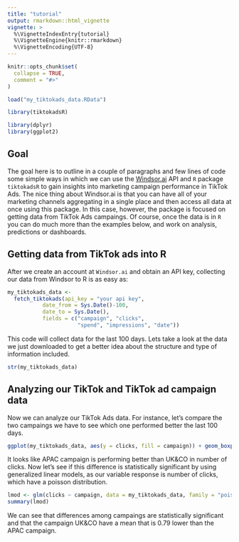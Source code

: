```yaml
---
title: "tutorial"
output: rmarkdown::html_vignette
vignette: >
  %\VignetteIndexEntry{tutorial}
  %\VignetteEngine{knitr::rmarkdown}
  %\VignetteEncoding{UTF-8}
---
```


```r
knitr::opts_chunk$set(
  collapse = TRUE,
  comment = "#>"
)

load("my_tiktokads_data.RData")
```

```r
library(tiktokadsR)

library(dplyr)
library(ggplot2)
```


## Goal

The goal here is to outline in a couple of paragraphs and few lines of code some simple ways in which we can use the [Windsor.ai](https://windsor.ai/) API and `R` package `tiktokadsR` to gain insights into marketing campaign performance in TikTok Ads. The nice thing about Windsor.ai is that you can have all of your marketing channels aggregating in a single place and then access all data at once using this package. In this case, however, the package is focused on getting data from TikTok Ads campaings. Of course, once the data is in `R` you can do much more than the examples below, and work on analysis, predictions or dashboards.

## Getting data from TikTok ads into R

After we create an account at  `Windsor.ai`  and obtain an API key, collecting our data from Windsor to R is as easy as:


```r

my_tiktokads_data <-
  fetch_tiktokads(api_key = "your api key",
           date_from = Sys.Date()-100,
           date_to = Sys.Date(),
           fields = c("campaign", "clicks",
                      "spend", "impressions", "date")) 
```

This code will collect data for the last 100 days. Lets take a look at the data we just downloaded to get a better idea about the structure and type of information included. 

```r
str(my_tiktokads_data)
```

## Analyzing our TikTok  and TikTok ad campaign data 

Now we can analyze our TikTok Ads data. For instance, let's compare the two campaings we have to see which one performed better the last 100 days. 

```r
ggplot(my_tiktokads_data, aes(y = clicks, fill = campaign)) + geom_boxplot()
```

It looks like APAC campaign is performing better than  UK&CO in number of clicks. Now let's see if this difference is statistically significant by using generalized linear models, as our variable response is number of clicks, which have a poisson distribution.

```r
lmod <- glm(clicks ~ campaign, data = my_tiktokads_data, family = "poisson")
summary(lmod)
```

We can see that differences among campaings are statistically significant and that the campaign UK&CO have a mean that is 0.79 lower than the APAC campaign.

